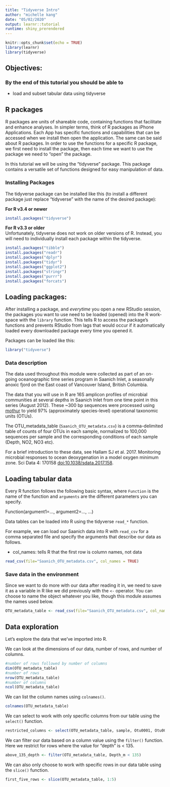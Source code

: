 ```yaml
---
title: "Tidyverse Intro"
author: "michelle kang"
date: "05/02/2020"
output: learnr::tutorial
runtime: shiny_prerendered
---
```


```r
knitr::opts_chunk$set(echo = TRUE)
library(learnr)
library(tidyverse)
```

## Objectives:

### By the end of this tutorial you should be able to

- load and subset tabular data using tidyverse

## R packages

R packages are units of shareable code, containing functions that facilitate and enhance analyses. In simpler terms, think of R packages as iPhone Applications. Each App has specific functions and capabilities that can be accessed when we install then open the application. The same can be said about R packages. In order to use the functions for a specific R package, we first need to install the package, then each time we want to use the package we need to "open" the package. 

In this tutorial we will be using the "tidyverse" package. This package contains a versatile set of functions designed for easy manipulation of data.

### Installing Packages

The tidyverse package can be installed like this (to install a different package just replace "tidyverse" with the name of the desired package):

**For R v3.4 or newer**
```r
install.packages("tidyverse")
```

**For R v3.3 or older**  
Unfortunately, tidyverse does not work on older versions of R. Instead, you will need to individually install each package within the tidyverse.
```r
install.packages("tibble")
install.packages("readr")
install.packages("dplyr")
install.packages("tidyr")
install.packages("ggplot2")
install.packages("stringr")
install.packages("purrr")
install.packages("forcats")
```

## Loading packages:

After installing a package, and *everytime* you open a new RStudio session, the packages you want to use need to be loaded (opened) into the R work-space with the `library` function. This tells R to access the package's functions and prevents RStudio from lags that would occur if it automatically loaded every downloaded package every time you opened it.

Packages can be loaded like this:

```r
library("tidyverse")
```

### Data description
The data used throughout this module were collected as part of an on-going oceanographic time series program in Saanich Inlet, a seasonally anoxic fjord on the East coast of Vancouver Island, British Columbia.

The data that you will use in R are 16S amplicon profiles of microbial communities at several depths in Saanich Inlet from one time point in this series (August 2012). These ~300 bp sequences were processed using [mothur](https://www.mothur.org/wiki/Main_Page) to yield 97% (approximately species-level) operational taxonomic units (OTUs). 

The OTU_metadata_table (`Saanich_OTU_metadata.csv`) is a comma-delimited table of counts of four OTUs in each sample, normalized to 100,000 sequences per sample and the corresponding conditions of each sample (Depth, NO2, NO3 etc). 

For a brief introduction to these data, see Hallam SJ et al. 2017. Monitoring microbial responses to ocean deoxygenation in a model oxygen minimum zone. Sci Data 4: 170158 [doi:10.1038/sdata.2017.158](https://www.nature.com/articles/sdata2017158).

## Loading tabular data

Every R function follows the following basic syntax, where `Function` is the name of the function and `arguments` are the different parameters you can specify.

Function(argument1=..., argument2=..., ...)

Data tables can be loaded into R using the tidyverse `read_*` function. 

For example, we can load our Saanich data into R with `read_csv` for a comma separated file and specify the arguments that describe our data as follows.

* col_names: tells R that the first row is column names, not data

```r
read_csv(file="Saanich_OTU_metadata.csv", col_names = TRUE)
```

### Save data in the environment
Since we want to do more with our data after reading it in, we need to save it as a variable in R like we did previously with the `<-` operator. You can choose to name the object whatever you like, though this module assumes the names used below.
```r
OTU_metadata_table <- read_csv(file="Saanich_OTU_metadata.csv", col_names = TRUE)
```

## Data exploration

Let's explore the data that we've imported into R.

We can look at the dimensions of our data, number of rows, and number of columns.

```r
#number of rows followed by number of columns
dim(OTU_metadata_table)
#number of rows
nrow(OTU_metadata_table)
#number of columns
ncol(OTU_metadata_table)
```

We can list the column names using `colnames()`. 

```R
colnames(OTU_metadata_table)
```

We can select to work with only specific columns from our table using the `select()` function. 

```R
restricted_columns <- select(OTU_metadata_table, sample, Otu0001, Otu0002, Otu0004, Depth_m)
```

We can filter our data based on a column value using the `filter()` function. Here we restrict for rows where the value for "depth" is < 135. 

```r
above_135_depth <- filter(OTU_metadata_table, Depth_m < 135)
```

We can also only choose to work with specific rows in our data table using the `slice()` function. 

```r
first_five_rows <- slice(OTU_metadata_table, 1:5)
```


